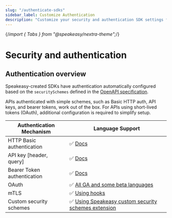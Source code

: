 ```yaml
---
slug: "/authenticate-sdks"
sidebar_label: Customize Authentication
description: "Customize your security and authentication SDK settings for OAuth."
---
```


{/*import { Tabs } from "@speakeasy/nextra-theme";*/}
 

# Security and authentication

## Authentication overview

Speakeasy-created SDKs have authentication automatically configured based on the `securitySchemes` defined in the [OpenAPI specification](/openapi/security).

APIs authenticated with simple schemes, such as Basic HTTP auth, API keys, and bearer tokens, work out of the box. For APIs using short-lived tokens (OAuth), additional configuration is required to simplify setup.

| Authentication Mechanism                           | Language Support                                                                                                  |
| -------------------------------------------------- | ----------------------------------------------------------------------------------                                |
| HTTP Basic authentication                          | ✅  [Docs](/docs/customize/authentication/simple-schemes#basic-http-authentication)                               |
| API key [header, query]                            | ✅  [Docs](/docs/customize/authentication/simple-schemes#api-key-authentication)                                  |
| Bearer Token authentication                        | ✅  [Docs](/docs/customize/authentication/configuration)                                                          |
| OAuth                                              | ✅  [All GA and some beta languages](/docs/customize/authentication/oauth)                                        |
| mTLS                                               | ✅  [Using hooks](/docs/customize/code/sdk-hooks)                                                                 |
| Custom security schemes                            | ✅  [Using Speakeasy custom security schemes extension](/docs/customize/authentication/custom-security-schemes)   |
